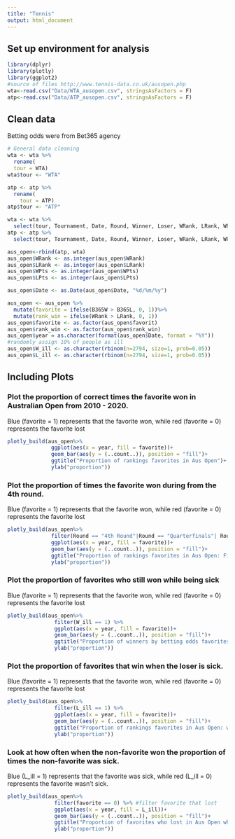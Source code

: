 ```yaml
---
title: "Tennis"
output: html_document
---
```

## Set up environment for analysis
```r
library(dplyr)
library(plotly)
library(ggplot2)
#source of files http://www.tennis-data.co.uk/ausopen.php
wta<-read.csv("Data/WTA_ausopen.csv", stringsAsFactors = F)
atp<-read.csv("Data/ATP_ausopen.csv", stringsAsFactors = F)

```

## Clean data
Betting odds were from Bet365 agency
```r
# General data cleaning
wta <- wta %>%
  rename(
  tour = WTA)
wta$tour <- "WTA"

atp <- atp %>%
  rename(
    tour = ATP)
atp$tour <- "ATP"

wta <- wta %>% 
  select(tour, Tournament, Date, Round, Winner, Loser, WRank, LRank, WPts, LPts, Comment, B365W, B365L) 
atp <- atp %>% 
  select(tour, Tournament, Date, Round, Winner, Loser, WRank, LRank, WPts, LPts, Comment, B365W, B365L) 

aus_open<-rbind(atp, wta)
aus_open$WRank <- as.integer(aus_open$WRank)
aus_open$LRank <- as.integer(aus_open$LRank)
aus_open$WPts <- as.integer(aus_open$WPts)
aus_open$LPts <- as.integer(aus_open$LPts)

aus_open$Date <- as.Date(aus_open$Date, "%d/%m/%y")

aus_open <- aus_open %>% 
  mutate(favorite = ifelse(B365W > B365L, 0, 1))%>%
  mutate(rank_win = ifelse(WRank > LRank, 0, 1))
aus_open$favorite <- as.factor(aus_open$favorit)
aus_open$rank_win <- as.factor(aus_open$rank_win)
aus_open$year = as.character(format(aus_open$Date, format = "%Y"))
#randomly assign 10% of people as ill
aus_open$W_ill <- as.character(rbinom(n=2794, size=1, prob=0.05))
aus_open$L_ill <- as.character(rbinom(n=2794, size=1, prob=0.05))
```

## Including Plots
### Plot the proportion of correct times the favorite won in Australian Open from 2010 - 2020.
Blue (favorite = 1) represents that the favorite won, while red (favorite = 0) represents the favorite lost
```r
plotly_build(aus_open%>%
              ggplot(aes(x = year, fill = favorite))+
              geom_bar(aes(y = (..count..)), position = "fill")+
              ggtitle("Proportion of rankings favorites in Aus Open")+
              ylab("proportion"))
```

### Plot the proportion of times the favorite won during from the 4th round.
Blue (favorite = 1) represents that the favorite won, while red (favorite = 0) represents the favorite lost
```r
plotly_build(aus_open%>%
              filter(Round == "4th Round"|Round == "Quarterfinals"| Round == "Semifinals" | Round == "The Final")%>%
              ggplot(aes(x = year, fill = favorite))+
              geom_bar(aes(y = (..count..)), position = "fill")+
              ggtitle("Proportion of rankings favorites in Aus Open: Finals")+
              ylab("proportion"))
```

### Plot the proportion of favorites who still won while being sick
Blue (favorite = 1) represents that the favorite won, while red (favorite = 0) represents the favorite lost
```r
plotly_build(aus_open%>%
               filter(W_ill == 1) %>% 
               ggplot(aes(x = year, fill = favorite))+
               geom_bar(aes(y = (..count..)), position = "fill")+
               ggtitle("Proportion of winners by betting odds favorites in Aus Open: when winner is sick")+
               ylab("proportion"))
```

### Plot the proportion of favorites that win when the loser is sick.
Blue (favorite = 1) represents that the favorite won, while red (favorite = 0) represents the favorite lost
```r
plotly_build(aus_open%>%
               filter(L_ill == 1) %>% 
               ggplot(aes(x = year, fill = favorite))+
               geom_bar(aes(y = (..count..)), position = "fill")+
               ggtitle("Proportion of rankings favorites in Aus Open: when loser is sick")+
               ylab("proportion"))
```

### Look at how often when the non-favorite won the proportion of times the non-favorite was sick.
Blue (L_ill = 1) represents that the favorite was sick, while red (L_ill = 0) represents the favorite wasn't sick.

```r
plotly_build(aus_open%>%
               filter(favorite == 0) %>% #filter favorite that lost
               ggplot(aes(x = year, fill = L_ill))+
               geom_bar(aes(y = (..count..)), position = "fill")+
               ggtitle("Proportion of favorites who lost in Aus Open when sick")+
               ylab("proportion"))
```

